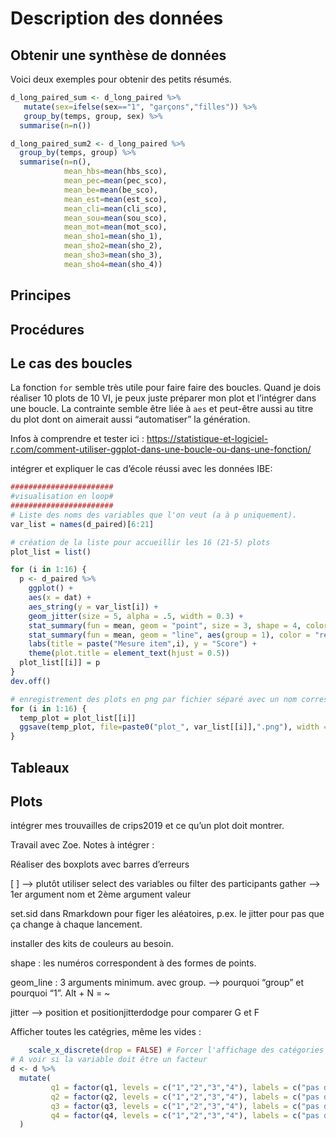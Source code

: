 # Description des données

## Obtenir une synthèse de données

Voici deux exemples pour obtenir des petits résumés.

```r
d_long_paired_sum <- d_long_paired %>% 
   mutate(sex=ifelse(sex=="1", "garçons","filles")) %>% 
   group_by(temps, group, sex) %>% 
  summarise(n=n())

d_long_paired_sum2 <- d_long_paired %>% 
  group_by(temps, group) %>% 
  summarise(n=n(),
            mean_hbs=mean(hbs_sco),
            mean_pec=mean(pec_sco),
            mean_be=mean(be_sco),
            mean_est=mean(est_sco),
            mean_cli=mean(cli_sco),
            mean_sou=mean(sou_sco),
            mean_mot=mean(mot_sco),
            mean_sho1=mean(sho_1),
            mean_sho2=mean(sho_2),
            mean_sho3=mean(sho_3),
            mean_sho4=mean(sho_4))
```

## Principes

## Procédures

## Le cas des boucles

La fonction `for` semble très utile pour faire faire des boucles.
Quand je dois réaliser 10 plots de 10 VI, je peux juste préparer mon plot et l'intégrer dans une boucle.
La contrainte semble être liée à `aes` et peut-être aussi au titre du plot dont on aimerait aussi "automatiser" la génération.

Infos à comprendre et tester ici : <https://statistique-et-logiciel-r.com/comment-utiliser-ggplot-dans-une-boucle-ou-dans-une-fonction/>

intégrer et expliquer le cas d'école réussi avec les données IBE:

```r

#######################
#visualisation en loop#
#######################
# Liste des noms des variables que l'on veut (a à p uniquement).
var_list = names(d_paired)[6:21]

# création de la liste pour accueillir les 16 (21-5) plots
plot_list = list()

for (i in 1:16) {
  p <- d_paired %>% 
    ggplot() +
    aes(x = dat) +
    aes_string(y = var_list[i]) +
    geom_jitter(size = 5, alpha = .5, width = 0.3) +
    stat_summary(fun = mean, geom = "point", size = 3, shape = 4, color = "red") +
    stat_summary(fun = mean, geom = "line", aes(group = 1), color = "red") +
    labs(title = paste("Mesure item",i), y = "Score") +
    theme(plot.title = element_text(hjust = 0.5))  
  plot_list[[i]] = p
}
dev.off()

# enregistrement des plots en png par fichier séparé avec un nom correspondant au nom de la variable et non de son numéro.
for (i in 1:16) {
  temp_plot = plot_list[[i]]
  ggsave(temp_plot, file=paste0("plot_", var_list[[i]],".png"), width = 14, height = 10, units = "cm")
}
```

## Tableaux

## Plots

intégrer mes trouvailles de crips2019 et ce qu'un plot doit montrer.

Travail avec Zoe.
Notes à intégrer :

Réaliser des boxplots avec barres d'erreurs

[ ] --\> plutôt utiliser select des variables ou filter des participants gather --\> 1er argument nom et 2ème argument valeur

set.sid dans Rmarkdown pour figer les aléatoires, p.ex.
le jitter pour pas que ça change à chaque lancement.

installer des kits de couleurs au besoin.

shape : les numéros correspondent à des formes de points.

geom_line : 3 arguments minimum.
avec group.
--\> pourquoi "group" et pourquoi "1".
Alt + N = \~

jitter --\> position et positionjitterdodge pour comparer G et F

Afficher toutes les catégries, même les vides :

```r
    scale_x_discrete(drop = FALSE) # Forcer l'affichage des catégories vides
# A voir si la variable doit être un facteur
d <- d %>% 
  mutate(
         q1 = factor(q1, levels = c("1","2","3","4"), labels = c("pas du tout", "plutôt non", "plutôt oui", "tout à fait")),
         q2 = factor(q2, levels = c("1","2","3","4"), labels = c("pas du tout", "plutôt non", "plutôt oui", "tout à fait")),
         q3 = factor(q3, levels = c("1","2","3","4"), labels = c("pas du tout", "plutôt non", "plutôt oui", "tout à fait")),
         q4 = factor(q4, levels = c("1","2","3","4"), labels = c("pas du tout", "plutôt non", "plutôt oui", "tout à fait")),
  )
```
